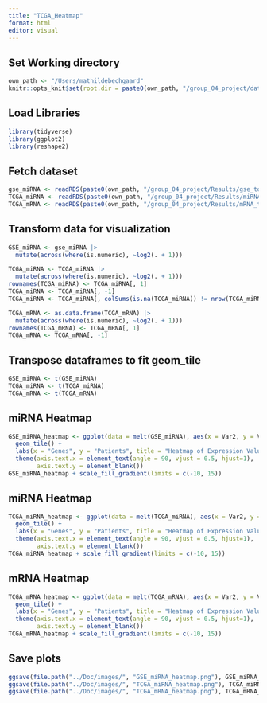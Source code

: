 ```yaml
---
title: "TCGA_Heatmap"
format: html
editor: visual
---
```


## Set Working directory

```r
own_path <- "/Users/mathildebechgaard"
knitr::opts_knit$set(root.dir = paste0(own_path, "/group_04_project/data/"))
```

## Load Libraries

```r
library(tidyverse)
library(ggplot2)
library(reshape2)
```

## Fetch dataset

```r
gse_miRNA <- readRDS(paste0(own_path, "/group_04_project/Results/gse_top_20.rds"))
TCGA_miRNA <- readRDS(paste0(own_path, "/group_04_project/Results/miRNA_top_expression.rds"))
TCGA_mRNA <- readRDS(paste0(own_path, "/group_04_project/Results/mRNA_top_expression.rds"))
```

## Transform data for visualization

```r
GSE_miRNA <- gse_miRNA |>
  mutate(across(where(is.numeric), ~log2(. + 1)))

TCGA_miRNA <- TCGA_miRNA |>
  mutate(across(where(is.numeric), ~log2(. + 1)))
rownames(TCGA_miRNA) <- TCGA_miRNA[, 1]
TCGA_miRNA <- TCGA_miRNA[, -1]
TCGA_miRNA <- TCGA_miRNA[, colSums(is.na(TCGA_miRNA)) != nrow(TCGA_miRNA), drop = FALSE]

TCGA_mRNA <- as.data.frame(TCGA_mRNA) |>
  mutate(across(where(is.numeric), ~log2(. + 1)))
rownames(TCGA_mRNA) <- TCGA_mRNA[, 1]
TCGA_mRNA <- TCGA_mRNA[, -1]
```

## Transpose dataframes to fit geom_tile

```r
GSE_miRNA <- t(GSE_miRNA)
TCGA_miRNA <- t(TCGA_miRNA)
TCGA_mRNA <- t(TCGA_mRNA)
```

## miRNA Heatmap

```r
GSE_miRNA_heatmap <- ggplot(data = melt(GSE_miRNA), aes(x = Var2, y = Var1, fill = value)) +
  geom_tile() +
  labs(x = "Genes", y = "Patients", title = "Heatmap of Expression Values") +
  theme(axis.text.x = element_text(angle = 90, vjust = 0.5, hjust=1),
        axis.text.y = element_blank())
GSE_miRNA_heatmap + scale_fill_gradient(limits = c(-10, 15))
```

## miRNA Heatmap

```r
TCGA_miRNA_heatmap <- ggplot(data = melt(TCGA_miRNA), aes(x = Var2, y = Var1, fill = value)) +
  geom_tile() +
  labs(x = "Genes", y = "Patients", title = "Heatmap of Expression Values") +
  theme(axis.text.x = element_text(angle = 90, vjust = 0.5, hjust=1),
        axis.text.y = element_blank())
TCGA_miRNA_heatmap + scale_fill_gradient(limits = c(-10, 15))
```

## mRNA Heatmap

```r
TCGA_mRNA_heatmap <- ggplot(data = melt(TCGA_mRNA), aes(x = Var2, y = Var1, fill = value)) +
  geom_tile() +
  labs(x = "Genes", y = "Patients", title = "Heatmap of Expression Values") +
  theme(axis.text.x = element_text(angle = 90, vjust = 0.5, hjust=1),
        axis.text.y = element_blank())
TCGA_mRNA_heatmap + scale_fill_gradient(limits = c(-10, 15))
```

## Save plots

```r
ggsave(file.path("../Doc/images/", "GSE_miRNA_heatmap.png"), GSE_miRNA_heatmap, width = 10, height = 6, units = "in")
ggsave(file.path("../Doc/images/", "TCGA_miRNA_heatmap.png"), TCGA_miRNA_heatmap, width = 10, height = 6, units = "in")
ggsave(file.path("../Doc/images/", "TCGA_mRNA_heatmap.png"), TCGA_mRNA_heatmap, width = 10, height = 6, units = "in")
```
